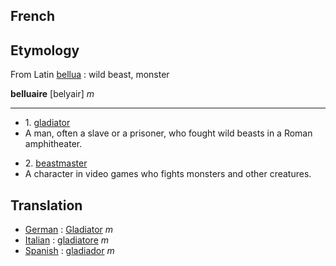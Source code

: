 ==French==



==Etymology==
From Latin [[bellua]] : wild beast, monster


'''belluaire''' [belyair] ''m''

----

*1. [[gladiator]] 
*A man, often a slave or a prisoner, who fought wild beasts in a Roman amphitheater.


*2. [[beastmaster]]
*A character in video games who fights monsters and other creatures.


==Translation==

*[[German]] : [[Gladiator]] ''m''
*[[Italian]] : [[gladiatore]] ''m''
*[[Spanish]] : [[gladiador]] ''m''